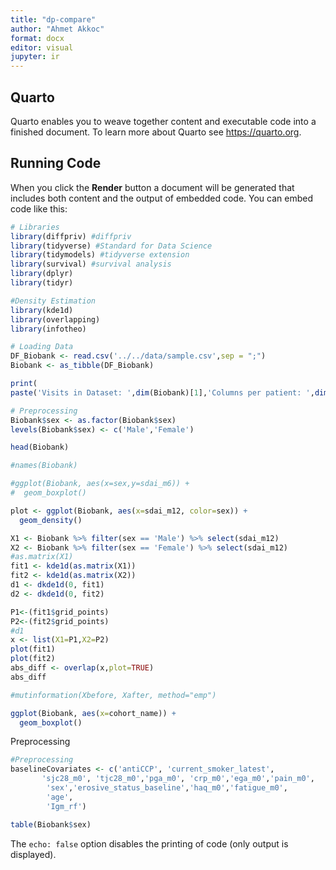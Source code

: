 ```yaml
---
title: "dp-compare"
author: "Ahmet Akkoc"
format: docx
editor: visual
jupyter: ir
---
```


## Quarto

Quarto enables you to weave together content and executable code into a finished document. To learn more about Quarto see <https://quarto.org>.

## Running Code

When you click the **Render** button a document will be generated that includes both content and the output of embedded code. You can embed code like this:

```r
# Libraries
library(diffpriv) #diffpriv
library(tidyverse) #Standard for Data Science
library(tidymodels) #tidyverse extension
library(survival) #survival analysis
library(dplyr)
library(tidyr)

#Density Estimation
library(kde1d)
library(overlapping)
library(infotheo)

# Loading Data
DF_Biobank <- read.csv('../../data/sample.csv',sep = ";")
Biobank <- as_tibble(DF_Biobank)

print(
paste('Visits in Dataset: ',dim(Biobank)[1],'Columns per patient: ',dim(Biobank)[2]))

# Preprocessing
Biobank$sex <- as.factor(Biobank$sex)
levels(Biobank$sex) <- c('Male','Female')

head(Biobank)


```

```r

#names(Biobank)
```

```r
#ggplot(Biobank, aes(x=sex,y=sdai_m6)) +
#  geom_boxplot()
```

```r
plot <- ggplot(Biobank, aes(x=sdai_m12, color=sex)) +
  geom_density()
```

```r
X1 <- Biobank %>% filter(sex == 'Male') %>% select(sdai_m12)
X2 <- Biobank %>% filter(sex == 'Female') %>% select(sdai_m12)
#as.matrix(X1)
fit1 <- kde1d(as.matrix(X1))
fit2 <- kde1d(as.matrix(X2))
d1 <- dkde1d(0, fit1)
d2 <- dkde1d(0, fit2)

P1<-(fit1$grid_points)
P2<-(fit2$grid_points)
#d1
x <- list(X1=P1,X2=P2)
plot(fit1)
plot(fit2)
abs_diff <- overlap(x,plot=TRUE)
abs_diff
```

```r
#mutinformation(Xbefore, Xafter, method="emp")
```

```r
ggplot(Biobank, aes(x=cohort_name)) +
  geom_boxplot()
```

Preprocessing

```r
#Preprocessing
baselineCovariates <- c('antiCCP', 'current_smoker_latest',
       'sjc28_m0', 'tjc28_m0','pga_m0', 'crp_m0','ega_m0','pain_m0',
        'sex','erosive_status_baseline','haq_m0','fatigue_m0',
        'age',
        'Igm_rf')
```

```r
table(Biobank$sex)
```

The `echo: false` option disables the printing of code (only output is displayed).
